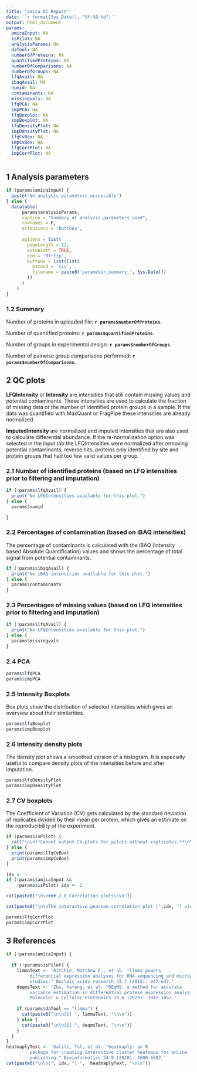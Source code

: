 ```yaml
---
title: "amica QC Report"
date: '`r format(Sys.Date(), "%Y-%B-%d")`'
output: html_document
params:
  amicaInput: NA
  isPilot: NA
  analysisParams: NA
  daTool: NA
  numberOfProteins: NA
  quantifiedProteins: NA
  numberOfComparisons: NA
  numberOfGroups: NA
  lfqAvail: NA
  ibaqAvail: NA
  numid: NA
  contaminants: NA
  missingvals: NA
  lfqPCA: NA
  impPCA: NA
  lfqBoxplot: NA
  impBoxplot: NA
  lfqDensityPlot: NA
  impDensityPlot: NA
  lfqCvBox: NA
  impCvBox: NA
  lfqCorrPlot: NA
  impCorrPlot: NA
---
```



## 1 Analysis parameters 


```r
if (params$amicaInput) {
  paste("No analysis parameters accessible")
} else {
  datatable(
      params$analysisParams,
      caption = "Summary of analysis parameters used",
      rownames = F,
      extensions = 'Buttons',
      
      options = list(
        pageLength = 12,
        autoWidth = TRUE,
        dom = 'Bfrtip',
        buttons = list(list(
          extend = 'csv',
          filename = paste0('parameter_summary_', Sys.Date())
        ))
      )
    )
}
```

### 1.2 Summary

Number of proteins in uploaded file: **`r params$numberOfProteins`**.

Number of quantified proteins: **`r params$quantifiedProteins`**.

Number of groups in experimental design: **`r params$numberOfGroups`**.

Number of pairwise group comparisons performed: **`r params$numberOfComparisons`**.


## 2 QC plots

**LFQIntensity** or **Intensity** are intensities that still contain missing 
values and potential contaminants. These intensities are used to calculate the 
fraction of missing data or the number of identified protein groups in a sample.
If the data was quantified with MaxQuant or FragPipe these intensities are 
already normalized.

**ImputedIntensity** are normalized and imputed intensities that are also used to 
calculate differential abundance. If the re-normalization option was selected 
in the input tab the LFQIntensities were normalized after removing potential 
contaminants, reverse hits, proteins only identified by site and protein groups 
that had too few valid values per group.

### 2.1 Number of identified proteins (based on LFQ intensities prior to filtering and imputation)
```r
if (!params$lfqAvail) {
  print("No LFQIntensities available for this plot.")
} else {
  params$numid

}
```

### 2.2 Percentages of contamination (based on iBAQ intensities)

The percentage of contaminants is calculated with the iBAQ (Intensity based Absolute Quantification) values and shows the percentage of total signal from potential contaminants.

```r
if (!params$ibaqAvail) {
  print("No iBAQ intensities available for this plot.")
} else {
  params$contaminants
}
```

### 2.3 Percentages of missing values (based on LFQ intensities prior to filtering and imputation)
```r
if (!params$lfqAvail) {
  print("No LFQIntensities available for this plot.")
} else {
  params$missingvals
}
```

### 2.4 PCA
```r
params$lfqPCA
params$impPCA
```

### 2.5 Intensity Boxplots

Box plots show the distribution of selected intensities which gives an overview about their similarities.

```r
params$lfqBoxplot
params$impBoxplot
```

### 2.6 Intensity density plots

The density plot shows a smoothed version of a histogram. It is especially useful to compare density plots of the intensities before and after imputation. 

```r
params$lfqDensityPlot
params$impDensityPlot
```

### 2.7 CV boxplots

The Coefficient of Variation (CV) gets calculated by the standard deviation of replicates divided by their mean per protein, which gives an estimate on the reproducibility of the experiment.

```r
if (params$isPilot) {
  cat("\n\n**Cannot output CV-plots for pilots without replicates.**\n\n")
} else {
  print(params$lfqCvBox)
  print(params$impCvBox)
}
```


```r

idx <- 1
if (!params$amicaInput &&
    !params$isPilot) idx <- 2

cat(paste0("\n\n### 2.8 Correlation plots\n\n"))

cat(paste0("\n\nThe interactive pearson correlation plot [",idx, "] visualizes how well samples (e.g replicates) correlate.\n\n"))

params$lfqCorrPlot
params$impCorrPlot
```


## 3 References

```r
if (!params$amicaInput) {
  
  if (!params$isPilot) {
    limmaText <- 'Ritchie, Matthew E., et al. "limma powers
         differential expression analyses for RNA-sequencing and microarray
         studies." Nucleic acids research 43.7 (2015): e47-e47.'
    deqmsText <- 'Zhu, Yafeng, et al. "DEqMS: a method for accurate
         variance estimation in differential protein expression analysis."
         Molecular & Cellular Proteomics 19.6 (2020): 1047-1057.'
    
    if (params$daTool == "limma") {
      cat(paste0("\n\n[1] ", limmaText, "\n\n"))
    } else {
      cat(paste0("\n\n[1] ", deqmsText, "\n\n"))
    }
  }
}
heatmaplyText <- 'Galili, Tal, et al. "heatmaply: an R
         package for creating interactive cluster heatmaps for online
         publishing." Bioinformatics 34.9 (2018): 1600-1602.'
cat(paste0("\n\n[", idx, "] ",  heatmaplyText, "\n\n"))

```


